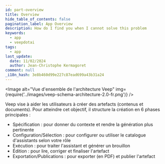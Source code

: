 ```yaml
---
id: part-overview
title: Overview
hide_table_of_contents: false
pagination_label: App Overview
description: How do I find you when I cannot solve this problem
keywords:
  - app
  - veepdotai
tags:
  - app
last_update:
  date: 11/02/2024
  author: Jean-Christophe Kermagoret
comment: null
_i18n_hash: 3e8b460d99e227c87ead699a43b31a24
---
```


<div class="zoom">


<Image alt="Vue d'ensemble de l'architecture Veep" img={require('../images/veep-schema-architecture-2.0-fr.png')} />

</div>

Veep vise à aider les utilisateurs à créer des artefacts (contenus et documents). Pour atteindre cet objectif, il structure la création en 6 phases principales :
* Spécification : pour donner du contexte et rendre la génération plus pertinente
* Configuration/Sélection : pour configurer ou utiliser le catalogue d'assistants selon votre rôle
* Exécution : pour traiter l'assistant et générer un brouillon
* Édition : pour lire, corriger et finaliser l'artefact
* Exportation/Publications : pour exporter (en PDF) et publier l'artefact
<!-- Suivi2 : certains éléments influencent votre facture et doivent être gérés (utilisation de l'IA, stockage, bande passante...) -->
